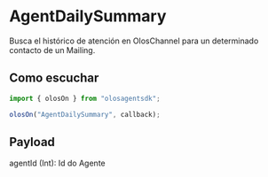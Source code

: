# AgentDailySummary

Busca el histórico de atención en OlosChannel para un determinado contacto de un Mailing.

## Como escuchar

```js copy
import { olosOn } from "olosagentsdk";

olosOn("AgentDailySummary", callback);
```

## Payload

agentId (Int): Id do Agente
